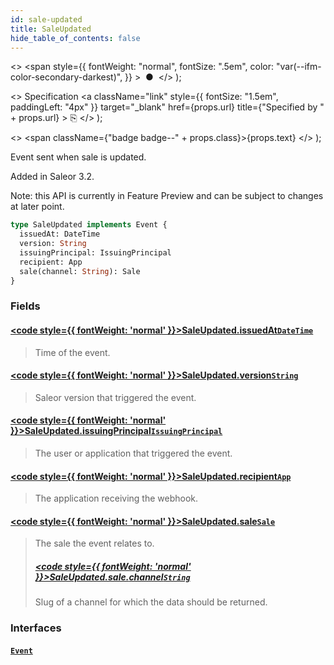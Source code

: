 ```yaml
---
id: sale-updated
title: SaleUpdated
hide_table_of_contents: false
---
```


  <>
    <span
      style={{
        fontWeight: "normal",
        fontSize: ".5em",
        color: "var(--ifm-color-secondary-darkest)",
      }}
    >
      &nbsp;●&nbsp;
    </span>
  </>
);

  <>
    Specification
    <a
      className="link"
      style={{ fontSize: "1.5em", paddingLeft: "4px" }}
      target="\_blank"
      href={props.url}
      title={"Specified by " + props.url}
    >
      ⎘
    </a>
  </>
);

  <>
    <span className={"badge badge--" + props.class}>{props.text}</span>
  </>
);

Event sent when sale is updated.

Added in Saleor 3.2.

Note: this API is currently in Feature Preview and can be subject to changes at later point.

```graphql
type SaleUpdated implements Event {
  issuedAt: DateTime
  version: String
  issuingPrincipal: IssuingPrincipal
  recipient: App
  sale(channel: String): Sale
}
```

### Fields

#### [<code style={{ fontWeight: 'normal' }}>SaleUpdated.<b>issuedAt</b></code>](#)<Bullet />[`DateTime`](../../api-reference/scalars/date-time) <Badge class="secondary" text="scalar"/>

> Time of the event.

#### [<code style={{ fontWeight: 'normal' }}>SaleUpdated.<b>version</b></code>](#)<Bullet />[`String`](../../api-reference/scalars/string) <Badge class="secondary" text="scalar"/>

> Saleor version that triggered the event.

#### [<code style={{ fontWeight: 'normal' }}>SaleUpdated.<b>issuingPrincipal</b></code>](#)<Bullet />[`IssuingPrincipal`](../../api-reference/unions/issuing-principal) <Badge class="secondary" text="union"/>

> The user or application that triggered the event.

#### [<code style={{ fontWeight: 'normal' }}>SaleUpdated.<b>recipient</b></code>](#)<Bullet />[`App`](../../api-reference/objects/app) <Badge class="secondary" text="object"/>

> The application receiving the webhook.

#### [<code style={{ fontWeight: 'normal' }}>SaleUpdated.<b>sale</b></code>](#)<Bullet />[`Sale`](../../api-reference/objects/sale) <Badge class="secondary" text="object"/>

> The sale the event relates to.
>
> ##### [<code style={{ fontWeight: 'normal' }}>SaleUpdated.sale.<b>channel</b></code>](#)<Bullet />[`String`](../../api-reference/scalars/string) <Badge class="secondary" text="scalar"/>
>
> Slug of a channel for which the data should be returned.

### Interfaces

#### [`Event`](../../api-reference/interfaces/event) <Badge class="secondary" text="interface"/>

>
